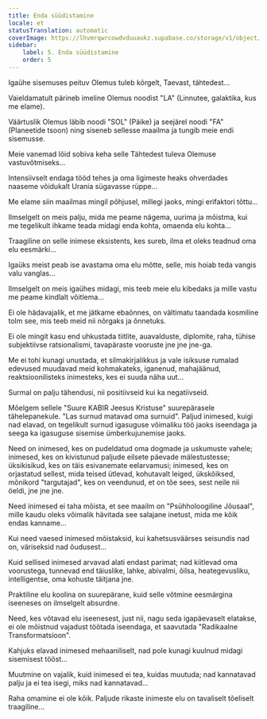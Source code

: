 ```yaml
---
title: Enda süüdistamine
locale: et
statusTranslation: automatic
coverImage: https://lhvmrqwrcowdvduuaukz.supabase.co/storage/v1/object/public/strapi-uploads/small_cover-tratado-de-psicologia-revolucionaria.webp-5e15e1cec4e0ebebcde5d7fc7565d8fd.webp
sidebar:
    label: 5. Enda süüdistamine
    order: 5
---
```

Igaühe sisemuses peituv Olemus tuleb kõrgelt, Taevast, tähtedest...

Vaieldamatult pärineb imeline Olemus noodist "LA" (Linnutee, galaktika, kus me elame).

Väärtuslik Olemus läbib noodi "SOL" (Päike) ja seejärel noodi "FA" (Planeetide tsoon) ning siseneb sellesse maailma ja tungib meie endi sisemusse.

Meie vanemad lõid sobiva keha selle Tähtedest tuleva Olemuse vastuvõtmiseks...

Intensiivselt endaga tööd tehes ja oma ligimeste heaks ohverdades naaseme võidukalt Urania sügavasse rüppe...

Me elame siin maailmas mingil põhjusel, millegi jaoks, mingi erifaktori tõttu...

Ilmselgelt on meis palju, mida me peame nägema, uurima ja mõistma, kui me tegelikult ihkame teada midagi enda kohta, omaenda elu kohta...

Traagiline on selle inimese eksistents, kes sureb, ilma et oleks teadnud oma elu eesmärki...

Igaüks meist peab ise avastama oma elu mõtte, selle, mis hoiab teda vangis valu vanglas...

Ilmselgelt on meis igaühes midagi, mis teeb meie elu kibedaks ja mille vastu me peame kindlalt võitlema...

Ei ole hädavajalik, et me jätkame ebaõnnes, on vältimatu taandada kosmiline tolm see, mis teeb meid nii nõrgaks ja õnnetuks.

Ei ole mingit kasu end uhkustada tiitlite, auavalduste, diplomite, raha, tühise subjektiivse ratsionalismi, tavapäraste vooruste jne jne jne-ga.

Me ei tohi kunagi unustada, et silmakirjalikkus ja vale isiksuse rumalad edevused muudavad meid kohmakateks, iganenud, mahajäänud, reaktsioonilisteks inimesteks, kes ei suuda näha uut...

Surmal on palju tähendusi, nii positiivseid kui ka negatiivseid.

Mõelgem sellele "Suure KABIR Jeesus Kristuse" suurepärasele tähelepanekule. "Las surnud matavad oma surnuid". Paljud inimesed, kuigi nad elavad, on tegelikult surnud igasuguse võimaliku töö jaoks iseendaga ja seega ka igasuguse sisemise ümberkujunemise jaoks.

Need on inimesed, kes on pudeldatud oma dogmade ja uskumuste vahele; inimesed, kes on kivistunud paljude eilsete päevade mälestustesse; üksikisikud, kes on täis esivanemate eelarvamusi; inimesed, kes on orjastatud sellest, mida teised ütlevad, kohutavalt leiged, ükskõiksed, mõnikord "targutajad", kes on veendunud, et on tõe sees, sest neile nii öeldi, jne jne jne.

Need inimesed ei taha mõista, et see maailm on "Psühholoogiline Jõusaal", mille kaudu oleks võimalik hävitada see salajane inetust, mida me kõik endas kanname...

Kui need vaesed inimesed mõistaksid, kui kahetsusväärses seisundis nad on, väriseksid nad õudusest...

Kuid sellised inimesed arvavad alati endast parimat; nad kiitlevad oma voorustega, tunnevad end täiuslike, lahke, abivalmi, õilsa, heategevusliku, intelligentse, oma kohuste täitjana jne.

Praktiline elu koolina on suurepärane, kuid selle võtmine eesmärgina iseeneses on ilmselgelt absurdne.

Need, kes võtavad elu iseenesest, just nii, nagu seda igapäevaselt elatakse, ei ole mõistnud vajadust töötada iseendaga, et saavutada "Radikaalne Transformatsioon".

Kahjuks elavad inimesed mehaaniliselt, nad pole kunagi kuulnud midagi sisemisest tööst...

Muutmine on vajalik, kuid inimesed ei tea, kuidas muutuda; nad kannatavad palju ja ei tea isegi, miks nad kannatavad...

Raha omamine ei ole kõik. Paljude rikaste inimeste elu on tavaliselt tõeliselt traagiline...

